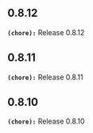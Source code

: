 ## 0.8.12
**`(chore):`** Release 0.8.12

## 0.8.11
**`(chore):`** Release 0.8.11

## 0.8.10
**`(chore):`** Release 0.8.10

